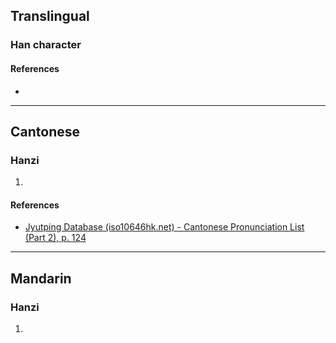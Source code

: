 {{character info}}
==Translingual==

===Han character===
{{Han char|rn=72|rad=日|as=15|sn=19|four=|canj=AJKF|ids=⿰日寮}}

====References====
* {{Han ref|kx=0501.281|hdz=21541.071|uh=66E2|ud=26338}}

----

==Cantonese==

===Hanzi===
{{yue-hanzi|jyut=[[liu4]]|y=liu4}}

# {{rfdef|yue|sort=日15}}

====References====
* [http://www.iso10646hk.net/jp/document/download.jsp Jyutping Database (iso10646hk.net) - Cantonese Pronunciation List (Part 2), p. 124]

----

==Mandarin==

===Hanzi===
{{cmn-hanzi|pin=[[liǎo]] ([[liao3]])|wg=liao<sup>3</sup>}}

# {{rfdef|cmn|sort=日15}}